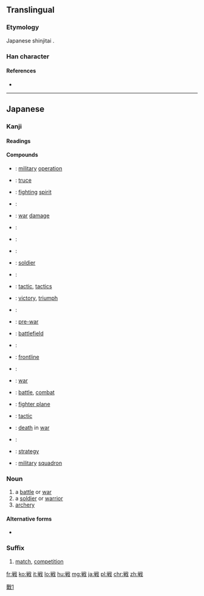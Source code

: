{{also|戰|战|𢧐}}

==Translingual==
{{ja-forms|戦|[[战]]|[[戰]]}}

===Etymology===
Japanese shinjitai {{Han simp|戰|f=單|t=単}}.

===Han character===
{{Han char|rn=62|rad=戈|as=08|sn=12|four=93450|canj=FJI|ids=⿰単戈}}

====References====
* {{Han ref|kx=0413.241|dkj=11631|dj=0756.230|hdz=21409.041|uh=6226}}

----

==Japanese==

===Kanji===
{{ja-kanji|grade=4|rs=戈08|style=s|kyu=戰}}

====Readings====
{{ja-readings
|goon=[[せん]] (sen)
|kanon=[[せん]] (sen)
|kun=[[いくさ]] (ikusa), [[おののく|おのの.く]] ([[戦く]], onono.ku), [[おののき]] (ononoki), [[おののき|おのの.き]] ([[戦き]], onono.ki), [[そよぐ|そよ.ぐ]] ([[戦ぐ]], soyo.gu), [[そよぎ]] (soyogi), [[そよぎ|そよ.ぎ]] ([[戦ぎ]], soyo.gi), [[たたかう]] ([[戦う]], tatakau), [[たたかい]] (tatakai), [[たたかい|たたか.い]] ([[戦い]], tataka.i)
}}

====Compounds====
{{der-top|Compounds}}
* {{ja-r|作戦|さくせん}}: [[military]] [[operation]]
* {{ja-r|休戦|きゅうせん}}: [[truce]]
* {{ja-r|戦意|せんい}}: [[fighting]] [[spirit]]
* {{ja-r|戦役|せんえき}}: 
* {{ja-r|戦禍|せんか}}: [[war]] [[damage]]
* {{ja-r|戦記|せんき}}: 
* {{ja-r|戦況|せんきょう}}: 
* {{ja-r|戦国時代|せんごくじだい}}: 
* {{ja-r|戦士|せんし}}: [[soldier]]
* {{ja-r|戦死|せんし}}: 
* {{ja-r|戦術|せんじゅつ}}: [[tactic]], [[tactics]]
* {{ja-r|戦勝|せんしょう}}: [[victory]], [[triumph]]
* {{ja-r|戦車|せんしゃ}}: 
* {{ja-r|戦前|せんぜん}}: [[pre-war]]
* {{ja-r|戦場|せんじょう}}: [[battlefield]]
* {{ja-r|戦陣|せんじん}}: 
* {{ja-r|戦線|せんせん}}: [[frontline]]
* {{ja-r|戦戦恐恐|せんせんきょうきょう}}: 
* {{ja-r|戦争|せんそう}}: [[war]]
* {{ja-r|戦闘|せんとう}}: [[battle]], [[combat]]
* {{ja-r|戦闘機|せんとうき}}: [[fighter plane]]
* {{ja-r|戦法|せんぽう}}: [[tactic]]
* {{ja-r|戦没|せんぼつ}}: [[death]] in [[war]]
* {{ja-r|戦慄|せんりつ}}: 
* {{ja-r|戦略|せんりゃく}}: [[strategy]]
* {{ja-r|戦隊|せんたい}}: [[military]] [[squadron]]
{{der-bottom}}

===Noun===
{{ja-noun|いくさ|kyu=戰}}

# a [[battle]] or [[war]]
# a [[soldier]] or [[warrior]]
# [[archery]]

====Alternative forms====
* {{m|ja|軍}}

===Suffix===
{{ja-pos|せん|suffix|kyu=戰}}

# [[match]], [[competition]]

[[Category:CJKV characters simplified differently in Japan and China|戰1]]

[[fr:戦]]
[[ko:戦]]
[[it:戦]]
[[lo:戦]]
[[hu:戦]]
[[mg:戦]]
[[ja:戦]]
[[pl:戦]]
[[chr:戦]]
[[zh:戦]]